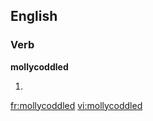 
==English==

===Verb===
'''mollycoddled'''

# {{past of|[[mollycoddle]]}}

[[fr:mollycoddled]]
[[vi:mollycoddled]]